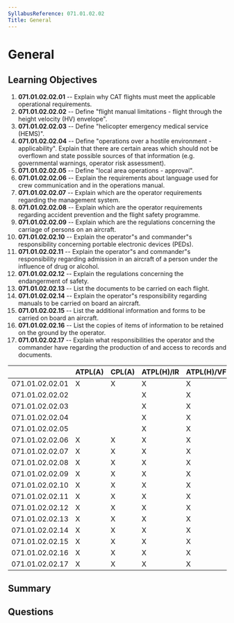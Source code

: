 ```yaml
---
SyllabusReference: 071.01.02.02
Title: General
---
```


# General

## Learning Objectives

1. **071.01.02.02.01** -- Explain why CAT flights must meet the applicable
   operational requirements.
2. **071.01.02.02.02** -- Define "flight manual limitations - flight through the
   height velocity (HV) envelope".
3. **071.01.02.02.03** -- Define "helicopter emergency medical service (HEMS)".
4. **071.01.02.02.04** -- Define "operations over a hostile environment -
   applicability". Explain that there are certain areas which should not be
   overflown and state possible sources of that information (e.g. governmental
   warnings, operator risk assessment).
5. **071.01.02.02.05** -- Define "local area operations - approval".
6. **071.01.02.02.06** -- Explain the requirements about language used for crew
   communication and in the operations manual.
7. **071.01.02.02.07** -- Explain which are the operator requirements regarding
   the management system.
8. **071.01.02.02.08** -- Explain which are the operator requirements regarding
   accident prevention and the flight safety programme.
9. **071.01.02.02.09** -- Explain which are the regulations concerning the
   carriage of persons on an aircraft.
10. **071.01.02.02.10** -- Explain the operator"s and commander"s responsibility
    concerning portable electronic devices (PEDs).
11. **071.01.02.02.11** -- Explain the operator"s and commander"s responsibility
    regarding admission in an aircraft of a person under the influence of drug
    or alcohol.
12. **071.01.02.02.12** -- Explain the regulations concerning the endangerment of
    safety.
13. **071.01.02.02.13** -- List the documents to be carried on each flight.
14. **071.01.02.02.14** -- Explain the operator"s responsibility regarding manuals
    to be carried on board an aircraft.
15. **071.01.02.02.15** -- List the additional information and forms to be carried
    on board an aircraft.
16. **071.01.02.02.16** -- List the copies of items of information to be retained
    on the ground by the operator.
17. **071.01.02.02.17** -- Explain what responsibilities the operator and the
    commander have regarding the production of and access to records and
    documents.

|                 | ATPL(A) | CPL(A) | ATPL(H)/IR | ATPL(H)/VFR | CPL(H) | IR  | CBIR(A) |
| --------------- | ------- | ------ | ---------- | ----------- | ------ | --- | ------- |
| 071.01.02.02.01 | X       | X      | X          | X           | X      |     |         |
| 071.01.02.02.02 |         |        | X          | X           | X      |     |         |
| 071.01.02.02.03 |         |        | X          | X           | X      |     |         |
| 071.01.02.02.04 |         |        | X          | X           | X      |     |         |
| 071.01.02.02.05 |         |        | X          | X           | X      |     |         |
| 071.01.02.02.06 | X       | X      | X          | X           | X      |     |         |
| 071.01.02.02.07 | X       | X      | X          | X           | X      |     |         |
| 071.01.02.02.08 | X       | X      | X          | X           | X      |     |         |
| 071.01.02.02.09 | X       | X      | X          | X           | X      |     |         |
| 071.01.02.02.10 | X       | X      | X          | X           | X      |     |         |
| 071.01.02.02.11 | X       | X      | X          | X           | X      |     |         |
| 071.01.02.02.12 | X       | X      | X          | X           | X      |     |         |
| 071.01.02.02.13 | X       | X      | X          | X           | X      |     |         |
| 071.01.02.02.14 | X       | X      | X          | X           | X      |     |         |
| 071.01.02.02.15 | X       | X      | X          | X           | X      |     |         |
| 071.01.02.02.16 | X       | X      | X          | X           | X      |     |         |
| 071.01.02.02.17 | X       | X      | X          | X           | X      |     |         |

## Summary

## Questions
